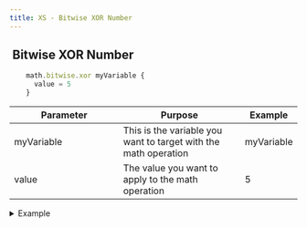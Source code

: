 ```yaml
---
title: XS - Bitwise XOR Number
---
```


## <img src="../assets/docuBadge (10).png" alt="" data-size="line"> **Bitwise XOR Number** <a href="#xs-bitwisexor" id="xs-bitwisexor"></a>

```javascript
    math.bitwise.xor myVariable {
      value = 5
    }
```

<table><thead><tr><th width="175">Parameter</th><th>Purpose</th><th>Example</th></tr></thead><tbody><tr><td>myVariable</td><td>This is the variable you want to target with the math operation</td><td>myVariable</td></tr><tr><td>value</td><td>The value you want to apply to the math operation</td><td>5</td></tr></tbody></table>

<details>

<summary>Example</summary>

```javascript
    math.bitwise.xor myVariable {
      value = 5
    }
```

![](<../assets/CleanShot 2025-03-05 at 10.38.57.png>)

</details>
